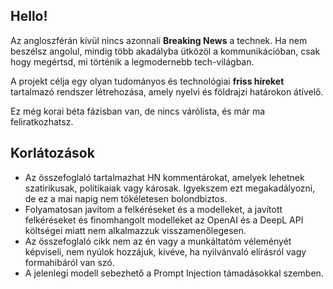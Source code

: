 
<CallToAction />

## Hello!

Az angloszférán kívül nincs azonnali **Breaking News** a technek.
Ha nem beszélsz angolul, mindig több akadályba ütközöl a kommunikációban, csak hogy megértsd, mi történik a legmodernebb tech-világban.


<Callout type="info" emoji="🗞️">

A projekt célja egy olyan tudományos és technológiai **friss híreket** tartalmazó rendszer létrehozása, amely nyelvi és földrajzi határokon átívelő.

</Callout>

Ez még korai béta fázisban van, de nincs várólista, és már ma feliratkozhatsz.

## Korlátozások

- Az összefoglaló tartalmazhat HN kommentárokat, amelyek lehetnek szatirikusak, politikaiak vagy károsak. Igyekszem ezt megakadályozni, de ez a mai napig nem tökéletesen bolondbiztos.
- Folyamatosan javítom a felkéréseket és a modelleket, a javított felkéréseket és finomhangolt modelleket az OpenAI és a DeepL API költségei miatt nem alkalmazzuk visszamenőlegesen.
- Az összefoglaló cikk nem az én vagy a munkáltatóm véleményét képviseli, nem nyúlok hozzájuk, kivéve, ha nyilvánvaló elírásról vagy formahibáról van szó.
- A jelenlegi modell sebezhető a Prompt Injection támadásokkal szemben.
